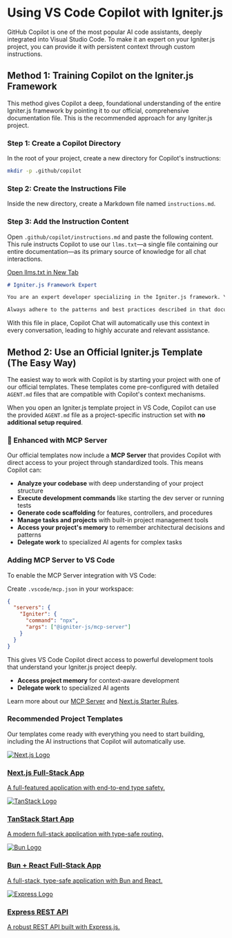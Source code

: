 # Using VS Code Copilot with Igniter.js

GitHub Copilot is one of the most popular AI code assistants, deeply integrated into Visual Studio Code. To make it an expert on your Igniter.js project, you can provide it with persistent context through custom instructions.

## Method 1: Training Copilot on the Igniter.js Framework

This method gives Copilot a deep, foundational understanding of the entire Igniter.js framework by pointing it to our official, comprehensive documentation file. This is the recommended approach for any Igniter.js project.

### Step 1: Create a Copilot Directory
In the root of your project, create a new directory for Copilot's instructions:

```bash
mkdir -p .github/copilot
```

### Step 2: Create the Instructions File
Inside the new directory, create a Markdown file named `instructions.md`.

### Step 3: Add the Instruction Content
Open `.github/copilot/instructions.md` and paste the following content. This rule instructs Copilot to use our `llms.txt`—a single file containing our entire documentation—as its primary source of knowledge for all chat interactions.

<div className="my-4">
    <a href="https://igniterjs.com/llms.txt" target="_blank" rel="noopener noreferrer" className="inline-flex items-center justify-center rounded-md border border-border bg-transparent px-4 py-2 text-sm font-medium text-foreground transition-colors hover:bg-accent hover:text-accent-foreground focus-visible:outline-none focus-visible:ring-2 focus-visible:ring-ring focus-visible:ring-offset-2 disabled:pointer-events-none disabled:opacity-50">
      Open llms.txt in New Tab
    </a>
</div>

```markdown
# Igniter.js Framework Expert

You are an expert developer specializing in the Igniter.js framework. Your primary source of knowledge for all framework-related questions and code generation is the official documentation, which can be found in its entirety at: https://igniterjs.com/llms.txt.

Always adhere to the patterns and best practices described in that document. Before answering any question, consult this source to ensure accuracy.
```

With this file in place, Copilot Chat will automatically use this context in every conversation, leading to highly accurate and relevant assistance.

## Method 2: Use an Official Igniter.js Template (The Easy Way)

The easiest way to work with Copilot is by starting your project with one of our official templates. These templates come pre-configured with detailed `AGENT.md` files that are compatible with Copilot's context mechanisms.

When you open an Igniter.js template project in VS Code, Copilot can use the provided `AGENT.md` file as a project-specific instruction set with **no additional setup required**.

### 🚀 Enhanced with MCP Server

Our official templates now include a **MCP Server** that provides Copilot with direct access to your project through standardized tools. This means Copilot can:

- **Analyze your codebase** with deep understanding of your project structure
- **Execute development commands** like starting the dev server or running tests
- **Generate code scaffolding** for features, controllers, and procedures
- **Manage tasks and projects** with built-in project management tools
- **Access your project's memory** to remember architectural decisions and patterns
- **Delegate work** to specialized AI agents for complex tasks

### Adding MCP Server to VS Code

To enable the MCP Server integration with VS Code:

Create `.vscode/mcp.json` in your workspace:

```json
{
  "servers": {
    "Igniter": {
      "command": "npx",
      "args": ["@igniter-js/mcp-server"]
    }
  }
}
```

This gives VS Code Copilot direct access to powerful development tools that understand your Igniter.js project deeply.
- **Access project memory** for context-aware development
- **Delegate work** to specialized AI agents

Learn more about our [MCP Server](/docs/code-agents/mcp-server) and [Next.js Starter Rules](/docs/code-agents/nextjs-starter-rules).

### Recommended Project Templates

Our templates come ready with everything you need to start building, including the AI instructions that Copilot will automatically use.

<div className="grid grid-cols-1 gap-4 my-8">
    <a href="/templates/starter-nextjs" className="block p-4 rounded-lg border hover:bg-accent/50 hover:shadow-lg transition-all duration-200">
      <div className="flex items-center space-x-4">
        <span className="size-12 border bg-secondary dark:bg-transparent border-border rounded-md p-1 flex items-center justify-center">
          <img src="https://svgl.app/library/nextjs_icon_dark.svg" alt="Next.js Logo" className="h-6 flex-shrink-0 grayscale invert-0 dark:invert" />
        </span>
        <div className="flex-1">
          <h3 className="text-sm font-semibold">Next.js Full-Stack App</h3>
          <p className="text-sm text-muted-foreground">A full-featured application with end-to-end type safety.</p>
        </div>
      </div>
    </a>
    <a href="/templates/starter-tanstack-start" className="block p-4 rounded-lg border hover:bg-accent/50 hover:shadow-lg transition-all duration-200">
      <div className="flex items-center space-x-4">
        <span className="size-12 border bg-secondary dark:bg-transparent border-border rounded-md p-1 flex items-center justify-center">
          <img src="https://svgl.app/library/tanstack.svg" alt="TanStack Logo" className="h-6 flex-shrink-0 grayscale" />
        </span>
        <div className="flex-1">
          <h3 className="text-sm font-semibold">TanStack Start App</h3>
          <p className="text-sm text-muted-foreground">A modern full-stack application with type-safe routing.</p>
        </div>
      </div>
    </a>
    <a href="/templates/starter-bun-react-app" className="block p-4 rounded-lg border hover:bg-accent/50 hover:shadow-lg transition-all duration-200">
      <div className="flex items-center space-x-4">
        <span className="size-12 border bg-secondary dark:bg-transparent border-border rounded-md p-1 flex items-center justify-center">
          <img src="https://svgl.app/library/bun.svg" alt="Bun Logo" className="h-6 flex-shrink-0 grayscale invert-0 dark:invert" />
        </span>
        <div className="flex-1">
          <h3 className="text-sm font-semibold">Bun + React Full-Stack App</h3>
          <p className="text-sm text-muted-foreground">A full-stack, type-safe application with Bun and React.</p>
        </div>
      </div>
    </a>
    <a href="/templates/starter-express-rest-api" className="block p-4 rounded-lg border hover:bg-accent/50 hover:shadow-lg transition-all duration-200">
      <div className="flex items-center space-x-4">
        <span className="size-12 border bg-secondary dark:bg-transparent border-border rounded-md p-1 flex items-center justify-center">
          <img src="https://svgl.app/library/expressjs_dark.svg" alt="Express Logo" className="h-6 flex-shrink-0 grayscale invert-0 dark:invert" />
        </span>
        <div className="flex-1">
          <h3 className="text-sm font-semibold">Express REST API</h3>
          <p className="text-sm text-muted-foreground">A robust REST API built with Express.js.</p>
        </div>
      </div>
    </a>
</div>